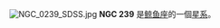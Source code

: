 {{NGCInfoBox|NGCID=NGC 239|發現者=法蘭斯·萊文沃思|發現日期=1886年-月-日|其他編號=MCG -1-3-7,IRAS00420-0401|曆元=J2000.0|赤經=44分37.5秒|赤緯=-3°45'36"|星座=鲸鱼座|星體=星系|星等=14|表面亮度=|藍等=14.8}}
[[File:NGC_0239_SDSS.jpg|thumb]]
'''NGC 239''' 是[[鲸鱼座|鲸鱼座]]的一個[[星系|星系]]。

{{NGCReference|239}}
{{Catalogs|NGC=239}}

{{Galaxy-stub}}